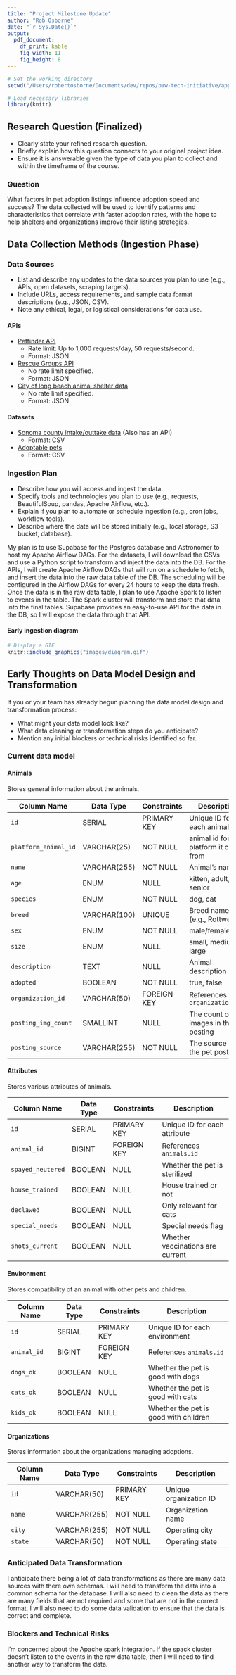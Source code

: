 ```yaml
---
title: "Project Milestone Update"
author: "Rob Osborne"
date: "`r Sys.Date()`"
output:
  pdf_document:
    df_print: kable
    fig_width: 11
    fig_height: 8
---
```


```r
# Set the working directory
setwd("/Users/robertosborne/Documents/dev/repos/paw-tech-initiative/apps/pet-adoption-db/docs")

# Load necessary libraries
library(knitr)
```

## Research Question (Finalized)

- Clearly state your refined research question.
- Briefly explain how this question connects to your original project idea.
- Ensure it is answerable given the type of data you plan to collect and within the timeframe of the course.

### Question

What factors in pet adoption listings influence adoption speed and success? The data collected will be used to identify patterns and characteristics that correlate with faster adoption rates, with the hope to help shelters and organizations improve their listing strategies.

## Data Collection Methods (Ingestion Phase)

### Data Sources

- List and describe any updates to the data sources you plan to use (e.g., APIs, open datasets, scraping targets).
- Include URLs, access requirements, and sample data format descriptions (e.g., JSON, CSV).
- Note any ethical, legal, or logistical considerations for data use.

#### APIs
- [Petfinder API](https://www.petfinder.com/developers/)
    - Rate limit: Up to 1,000 requests/day, 50 requests/second.
    - Format: JSON
- [Rescue Groups API](https://test1-api.rescuegroups.org/v5/public/docs)
    - No rate limit specified.
    - Format: JSON
- [City of long beach animal shelter data](https://data.longbeach.gov/explore/dataset/animal-shelter-intakes-and-outcomes/api/?disjunctive.animal_type&disjunctive.primary_color&disjunctive.sex&disjunctive.intake_cond&disjunctive.intake_type&disjunctive.reason&disjunctive.outcome_type&disjunctive.outcome_subtype&disjunctive.intake_is_dead&disjunctive.outcome_is_dead&refine.outcome_type=ADOPTION&q.daterangeslider=intake_date:%5B2024-04+TO+2025-03%5D&sort=outcome_date)
    - No rate limit specified.
    - Format: JSON

#### Datasets
- [Sonoma county intake/outtake data](https://data.sonomacounty.ca.gov/Government/Animal-Shelter-Intake-and-Outcome/924a-vesw/data_preview) (Also has an API)
    - Format: CSV

- [Adoptable pets](https://catalog.data.gov/dataset/adoptable-pets)
    - Format: CSV

### Ingestion Plan

- Describe how you will access and ingest the data.
- Specify tools and technologies you plan to use (e.g., requests, BeautifulSoup, pandas, Apache Airflow, etc.).
- Explain if you plan to automate or schedule ingestion (e.g., cron jobs, workflow tools).
- Describe where the data will be stored initially (e.g., local storage, S3 bucket, database).

My plan is to use Supabase for the Postgres database and Astronomer to host my Apache Airflow DAGs. For the datasets, I will download the CSVs and use a Python script to transform and inject the data into the DB. For the APIs, I will create Apache Airflow DAGs that will run on a schedule to fetch, and insert the data into the raw data table of the DB. The scheduling will be configured in the Airflow DAGs for every 24 hours to keep the data fresh. Once the data is in the raw data table, I plan to use Apache Spark to listen to events in the table. The Spark cluster will transform and store that data into the final tables. Supabase provides an easy-to-use API for the data in the DB, so I will expose the data through that API.

#### Early ingestion diagram

```r
# Display a GIF
knitr::include_graphics("images/diagram.gif")
```

## Early Thoughts on Data Model Design and Transformation

If you or your team has already begun planning the data model design and transformation process:

- What might your data model look like?
- What data cleaning or transformation steps do you anticipate?
- Mention any initial blockers or technical risks identified so far.

### Current data model

#### Animals

Stores general information about the animals.

| Column Name | Data Type | Constraints | Description |
| --- | --- | --- | --- |
| `id` | SERIAL | PRIMARY KEY | Unique ID for each animal |
| `platform_animal_id` | VARCHAR(25) | NOT NULL | animal id for the platform it came from |
| `name` | VARCHAR(255) | NOT NULL | Animal’s name |
| `age` | ENUM | NULL | kitten, adult, senior |
| `species` | ENUM | NOT NULL | dog, cat |
| `breed` | VARCHAR(100) | UNIQUE | Breed name (e.g., Rottweiler) |
| `sex` | ENUM | NOT NULL | male/female |
| `size` | ENUM | NULL | small, medium, large |
| `description` | TEXT | NULL | Animal description |
| `adopted` | BOOLEAN | NOT NULL | true, false |
| `organization_id` | VARCHAR(50) | FOREIGN KEY | References `organizations.id` |
| `posting_img_count` | SMALLINT | NULL | The count of the images in the posting |
| `posting_source` | VARCHAR(255) | NOT NULL | The source of the pet posting |

#### Attributes

Stores various attributes of animals.

| Column Name | Data Type | Constraints | Description |
| --- | --- | --- | --- |
| `id` | SERIAL | PRIMARY KEY | Unique ID for each attribute |
| `animal_id` | BIGINT | FOREIGN KEY | References `animals.id` |
| `spayed_neutered` | BOOLEAN | NULL | Whether the pet is sterilized |
| `house_trained` | BOOLEAN | NULL | House trained or not |
| `declawed` | BOOLEAN | NULL | Only relevant for cats |
| `special_needs` | BOOLEAN | NULL | Special needs flag |
| `shots_current` | BOOLEAN | NULL | Whether vaccinations are current |

#### Environment

Stores compatibility of an animal with other pets and children.

| Column Name | Data Type | Constraints | Description |
| --- | --- | --- | --- |
| `id` | SERIAL | PRIMARY KEY | Unique ID for each environment |
| `animal_id` | BIGINT | FOREIGN KEY | References `animals.id` |
| `dogs_ok` | BOOLEAN | NULL | Whether the pet is good with dogs |
| `cats_ok` | BOOLEAN | NULL | Whether the pet is good with cats |
| `kids_ok` | BOOLEAN | NULL | Whether the pet is good with children |

#### Organizations

Stores information about the organizations managing adoptions.

| Column Name | Data Type | Constraints | Description |
| --- | --- | --- | --- |
| `id` | VARCHAR(50) | PRIMARY KEY | Unique organization ID |
| `name` | VARCHAR(255) | NOT NULL | Organization name |
| `city` | VARCHAR(255) | NOT NULL | Operating city |
| `state` | VARCHAR(50) | NOT NULL | Operating state |

### Anticipated Data Transformation

I anticipate there being a lot of data transformations as there are many data sources with there own schemas. I will need to transform the data into a common schema for the database. I will also need to clean the data as there are many fields that are not required and some that are not in the correct format. I will also need to do some data validation to ensure that the data is correct and complete.

### Blockers and Technical Risks

I'm concerned about the Apache spark integration. If the spack cluster doesn't listen to the events in the raw data table, then I will need to find another way to transform the data.
